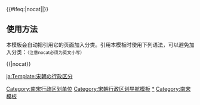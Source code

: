 {{Navbox
|name = 南宋行政区划
|state = 
|title = [[南宋]][[宋朝行政区划|行政区划]]
|basestyle = 
|image = [[File:Map of Southern Song(南宋).jpg|70px]]

|group1 = 路
|list1 = {{Navbox subgroup
|group1 = [[兩浙西路]]
|list1 =
{{Navbox subgroup
|group1 = 府
|list1 = [[临安府 (浙江)|臨安府]] &#124; [[平江府]] &#124; [[镇江府]] &#124; [[嘉兴府]] &#124; [[建德府]]
|group2 = 州
|list2 = [[安吉州]] &#124; [[常州 (江苏)|常州]]
|group3 = 軍
|list3 = [[江阴市|江陰軍]]
}}

|group2 = [[兩浙東路]]
|list2 = 
{{Navbox subgroup
|group1 = 府
|list1 = [[紹興府]] &#124; [[庆元府]] &#124; [[瑞安府]]
|group2 = 州
|list2 = [[婺州]] &#124; [[台州 (武德)|台州]] &#124; [[处州]] &#124; [[衢州 (古代)|衢州]]
}}

|group3 = [[江南东路]]
|list3 = 
{{Navbox subgroup
|group1 = 府
|list1 = [[宁国府]] &#124; [[建康府]]
|group2 = 州
|list2 = [[徽州]] &#124; [[池州 (古代)|池州]] &#124; [[饶州 (隋朝)|饒州]] &#124; [[信州 (江西)|信州]] &#124; [[太平州 (安徽省)|太平州]]
|group3 = 軍
|list3 = [[南康軍]] &#124; [[广德军|广德軍]]
}}

|group4 = [[江南西路]]
|list4 = 
{{Navbox subgroup
|group1 = 府
|list1 = [[隆兴府]]
|group2 = 州
|list2 = [[江州 (西晉)|江州]] &#124; [[赣州 (古代)|贛州]] &#124; [[吉州 (隋朝)|吉州]] &#124; [[袁州 (古代)|袁州]] &#124; [[抚州 (隋朝)|撫州]] &#124; [[瑞州 (南宋)|瑞州]]
|group3 = 軍
|list3 = [[兴国军|興國軍]] &#124; [[南安軍]] &#124; [[臨江軍]] &#124; [[建昌軍]]
}}

|group5 = [[淮南东路]]
|list5 = 
{{Navbox subgroup
|group1 = 州
|list1 = [[扬州 (古代)|揚州]] &#124; [[楚州 (隋朝)|楚州]] &#124; [[海州 (东魏)|海州]] &#124; [[泰州 (南唐)|泰州]] &#124; [[泗州]] &#124; [[滁州 (古代)|滁州]] &#124; [[真州 (北宋)|真州]] &#124; [[通州 (江蘇)|通州]] &#124; [[安东州]]
|group2 = 軍
|list2 = [[高邮军]] &#124; [[招信軍]] &#124; [[淮安军 (绍定)|淮安軍]] &#124; [[清河軍]]
}}

|group6 = [[淮南西路]]
|list6 = 
{{Navbox subgroup
|group1 = 府
|list1 = [[寿春府]] &#124; [[安庆府]]
|group2 = 州
|list2 = [[廬州 (隋朝)|廬州]] &#124; [[蕲州]] &#124; [[和州 (北齐)||和州]] &#124; [[濠州]] &#124; [[光州 (南梁)|蒋州]] &#124; [[黄州 (隋朝)|黄州]]
|group3 = 軍
|list3 = [[六安軍]] &#124; [[無為軍]] &#124; [[怀远军 (南宋)|怀遠軍]] &#124; [[鎮巢軍]] &#124; [[安丰军]]
}}

|group7 = [[荊湖南路]]
|list7 = 
{{Navbox subgroup
|group1 = 府
|list1 = [[寶慶府]]
|group2 = 州
|list2 = [[潭州 (隋朝)|潭州]] &#124; [[衡州]] &#124; [[道州]] &#124; [[永州 (隋朝)|永州]] &#124; [[郴州 (古代)|郴州]] &#124; [[全州 (马楚)|全州]]
|group3 = 軍
|list3 = [[茶陵軍]] &#124; [[桂阳军]] &#124; [[武岡軍]]
}}

|group8 = [[荆湖北路]]
|list8 = 
{{Navbox subgroup
|group1 = 府
|list1 = [[江陵府]] &#124; [[德安府]] &#124; [[常德府]]
|group2 = 州
|list2 = [[鄂州 (古代)|鄂州]] &#124; [[复州 (湖北)|復州]] &#124; [[澧州]] &#124; [[峡州]] &#124; [[岳州]] &#124; [[歸州]] &#124; [[辰州 (隋朝)|辰州]] &#124; [[沅州]] &#124; [[靖州 (北宋)|靖州]]
|group3 = 軍
|list3 = [[荊門軍]] &#124; [[寿昌軍]] &#124; [[漢陽軍]] &#124; [[信阳军]]
}}

|group9 = [[京西南路]]
|list9 = 
{{Navbox subgroup
|group1 = 府
|list1 = [[襄陽府]] 
|group2 = 州
|list2 = [[随州 (古代)|隨州]] &#124; [[房州]] &#124; [[均州]] &#124; [[郢州 (西魏)|郢州]]
|group3 = 軍
|list3 = [[光化軍]] &#124; [[棗陽軍]]
}}

|group10= [[福建路]]
|list10 = 
{{Navbox subgroup
|group1 = 府
|list1 = [[建寧府]]
|group2 = 州
|list2 = [[福州 (福建)|福州]] &#124; [[泉州 (景云)|泉州]] &#124; [[南剑州]] &#124; [[漳州 (古代)|漳州]] &#124; [[汀州]]
|group3 = 軍
|list3 = [[邵武軍]] &#124; [[兴化军]]
}}

|group11= [[成都府路]]
|list11 = 
{{Navbox subgroup
|group1 = 府
|list1 = [[成都府]] &#124; [[崇庆府]] &#124; [[嘉定府]]
|group2 = 州
|list2 = [[邛州]] &#124; [[眉州]] &#124; [[彭州 (垂拱)|彭州]] &#124; [[绵州]] &#124; [[汉州]] &#124; [[简州 (仁寿)|簡州]] &#124; [[黎州 (北周)|黎州]] &#124; [[雅州]] &#124; [[茂州]] &#124; [[威州 (四川)|威州]] &#124; [[隆州 (南宋)|隆州]]
|group3 = 軍
|list3 = [[永康军]] &#124; [[石泉軍]]
}}

|group12= [[潼川府路]]
|list12 = 
{{Navbox subgroup
|group1 = 府
|list1 =[[潼川府]] &#124; [[遂宁府]] &#124; [[顺庆府]]
|group2 =州
|list2 = [[资州]] &#124; [[昌州 (758年－1279年)|昌州]] &#124; [[普州]] &#124; [[叙州 (四川)|叙州]] &#124; [[江安州]] &#124; [[合州]] &#124; [[荣州 (四川)|荣州]] &#124; [[渠州]]
|group3 = 軍
|list3 = [[長寧軍]] &#124; [[怀安军]] &#124; [[宁西军]] 
|group4 = 監
|list4 = [[富順監]]
}}

|group13= [[夔州路]]
|list13 = 
{{Navbox subgroup
|group1 = 府
|list1 = [[紹慶府]] &#124; [[咸淳府]] &#124; [[重庆府]]
|group2 = 州
|list2 = [[夔州]] &#124; [[施州]] &#124; [[万州 (重庆)|万州]] &#124; [[开州 (西魏)|開州]] &#124; [[达州 (古代)|達州]] &#124; [[涪州 (唐朝)|涪州]] &#124; [[恩州 (唐朝)|恩州]] &#124; [[播州]]
|group3 = 軍
|list3 = [[雲安軍]] &#124; [[梁山军]] &#124; [[南平軍 (熙寧)|南平軍]] 
|group4 = 監
|list4 = [[大寧監]]
}}

|group14= [[利州路]]
|list14 = 
{{Navbox subgroup
|group1 = 府
|list1 = [[興元府]] &#124; [[隆庆府]] &#124; [[同庆府]]
|group2 = 州
|list2 = [[利州 (西魏)|利州]] &#124; [[洋州]] &#124; [[沔州 (南宋)|沔州]] &#124; [[巴州 (四川)|巴州]] &#124; [[阆州]] &#124; [[蓬州]] &#124; [[政州]] &#124; [[金州 (陕西)|金州]] &#124; [[階州]] &#124; [[西和州]] &#124; [[鳳州]]
}}

|group15 = [[广南东路]]
|list15 = 
{{Navbox subgroup
|group1 = 府
|list1 = [[英德府]] &#124; [[肇庆府]] &#124; [[德庆府]]
|group2 = 州
|list2 = [[广州 (古代)|广州]] &#124; [[韶州]] &#124; [[循州]] &#124; [[连州 (隋朝)|連州]] &#124; [[潮州 (古代)|潮州]] &#124; [[梅州 (古代)|梅州]] &#124; [[南雄州]] &#124; [[封州 (隋朝)|封州]] &#124; [[新州 (南梁)|新州]] &#124; [[南恩州]] &#124; [[惠州 (北宋)|惠州]]
}}

|group16 = [[广南西路]]
|list16 = 
{{Navbox subgroup
|group1 = 府
|list1 =[[静江府]] &#124; [[庆远府]]
|group2 =州
|list2 = [[容州]] &#124; [[邕州]] &#124; [[融州]] &#124; [[象州 (古代)|象州]] &#124; [[昭州]] &#124; [[梧州 (古代)|梧州]] &#124; [[藤州]] &#124; [[潯州]] &#124; [[柳州 (古代)|柳州]] &#124; [[貴州 (廣西)|貴州]] &#124; [[宾州 (广西)|賓州]] &#124; [[横州 (唐朝)|横州]] &#124; [[化州]] &#124; [[高州 (广东)|高州]] &#124; [[雷州 (古代)|雷州]] &#124; [[钦州 (古代)|欽州]] &#124; [[郁林州]] &#124; [[廉州 (唐朝)|廉州]] &#124; [[瓊州]] &#124; [[贺州 (隋朝)|賀州]]
|group3 = 軍
|list3 = [[南寧軍]] &#124; [[万安軍]] &#124; [[吉阳军]]
}}
}}

}}
<includeonly>{{#ifeq:{{{1}}}|nocat||[[Category:南宋行政区划单位]]}}</includeonly><noinclude>

== 使用方法 ==
本模板会自动把引用它的页面加入分类。引用本模板时使用下列语法，可以避免加入分类：<small>（注意nocat必须为英文小写）</small>

<nowiki>{{</nowiki>{{PAGENAME}}<nowiki>|nocat}}</nowiki>

[[Category:宋朝行政区划导航模板]]
[[Category:南宋行政区划|*]]
[[Category:南宋模板]]

[[ja:Template:宋朝の行政区分]]
</noinclude>